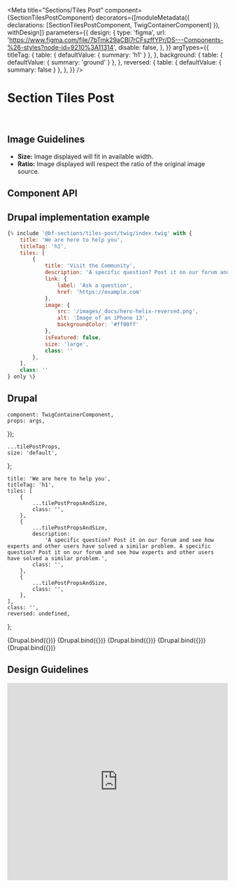 
<Meta
    title="Sections/Tiles Post"
    component={SectionTilesPostComponent}
    decorators={[moduleMetadata({ declarations: [SectionTilesPostComponent, TwigContainerComponent] }), withDesign]}
    parameters={{
        design: {
            type: 'figma',
            url: 'https://www.figma.com/file/7bTmk29aCBl7rCFszffYPr/DS---Components-%26-styles?node-id=9210%3A11314',
            disable: false,
        },
    }}
    argTypes={{
        titleTag: {
            table: { defaultValue: { summary: 'h1' } },
        },
        background: {
            table: { defaultValue: { summary: 'ground' } },
        },
        reversed: {
            table: { defaultValue: { summary: false } },
        },
    }}
/>

# Section Tiles Post

<br />

## Image Guidelines

-   **Size:** Image displayed will fit in available width.
-   **Ratio:** Image displayed will respect the ratio of the original image source.

## Component API

<ArgsTable of={SectionTilesPostComponent} />

## Drupal implementation example

```jsx
{% include '@bf-sections/tiles-post/twig/index.twig' with {
    title: 'We are here to help you',
    titleTag: 'h1',
    tiles: [
        {
            title: 'Visit the Community',
            description: 'A specific question? Post it on our forum and see how experts and other users have solved a similar problem.',
            link: {
                label: 'Ask a question',
                href: 'https://example.com'
            },
            image: {
                src: '/images/_docs/hero-helix-reversed.png',
                alt: 'Image of an iPhone 13',
                backgroundColor: '#ff00ff'
            },
            isFeatured: false,
            size: 'large',
            class: ''
        },
    ],
    class: ''
} only %}
```

## Drupal

    component: TwigContainerComponent,
    props: args,
});

    ...tilePostProps,
    size: 'default',
};

    title: 'We are here to help you',
    titleTag: 'h1',
    tiles: [
        {
            ...tilePostPropsAndSize,
            class: '',
        },
        {
            ...tilePostPropsAndSize,
            description:
                'A specific question? Post it on our forum and see how experts and other users have solved a similar problem. A specific question? Post it on our forum and see how experts and other users have solved a similar problem.',
            class: '',
        },
        {
            ...tilePostPropsAndSize,
            class: '',
        },
    ],
    class: '',
    reversed: undefined,
};

<Canvas withSource="none">
    <Story
        name="Drupal"
        height="600px"
        args={{
            elementPath: 'sections/tiles-post/_doc/template.drupal',
            ...commonProps,
        }}
    >
        {Drupal.bind({})}
    </Story>
</Canvas>

<Canvas withSource="none">
    <Story
        name="Drupal - With tiles isFeatured"
        height="600px"
        args={{
            elementPath: 'sections/tiles-post/_doc/template.drupal',
            ...commonProps,
            tiles: [
                {
                    ...tilePostPropsAndSize,
                    isFeatured: true,
                    class: '',
                },
                {
                    ...tilePostPropsAndSize,
                    isFeatured: true,
                    class: '',
                },
                {
                    ...tilePostPropsAndSize,
                    isFeatured: true,
                    class: '',
                },
            ],
        }}
    >
        {Drupal.bind({})}
    </Story>
</Canvas>

<Canvas withSource="none">
    <Story
        name="Drupal - With tile size large"
        height="600px"
        args={{
            elementPath: 'sections/tiles-post/_doc/template.drupal',
            ...commonProps,
            tiles: [
                {
                    ...tilePostPropsAndSize,
                    size: 'large',
                    class: '',
                },
                {
                    ...tilePostPropsAndSize,
                    size: 'large',
                    class: '',
                },
                {
                    ...tilePostPropsAndSize,
                    size: 'large',
                    class: '',
                },
            ],
        }}
    >
        {Drupal.bind({})}
    </Story>
</Canvas>

<Canvas withSource="none">
    <Story
        name="Drupal - With 2 tiles"
        height="600px"
        args={{
            elementPath: 'sections/tiles-post/_doc/template.drupal',
            ...commonProps,
            tiles: [
                {
                    ...tilePostPropsAndSize,
                    class: '',
                },
                {
                    ...tilePostPropsAndSize,
                    description:
                        'A specific question? Post it on our forum and see how experts and other users have solved a similar problem. A specific question? Post it on our forum and see how experts and other users have solved a similar problem.',
                    class: '',
                },
            ],
        }}
    >
        {Drupal.bind({})}
    </Story>
</Canvas>

<Canvas withSource="none">
    <Story
        name="Drupal - Usage example"
        parameters={{ options: { showPanel: false } }}
        height="600px"
        args={{
            elementPath: 'sections/tiles-post/_doc/template.drupal',
            ...commonProps,
            tiles: [
                {
                    ...tilePostPropsAndSize,
                    size: 'large',
                    class: '',
                },
                {
                    ...tilePostPropsAndSize,
                    size: 'large',
                    class: '',
                },
                {
                    ...tilePostPropsAndSize,
                    class: '',
                },
                {
                    ...tilePostPropsAndSize,
                    class: '',
                },
                {
                    ...tilePostPropsAndSize,
                    class: '',
                },
                {
                    ...tilePostPropsAndSize,
                    class: '',
                },
            ],
        }}
    >
        {Drupal.bind({})}
    </Story>
</Canvas>

## Design Guidelines

<iframe
    width="100%"
    height="450"
    src="https://www.figma.com/embed?embed_host=share&url=https%3A%2F%2Fwww.figma.com%2Ffile%2F7bTmk29aCBl7rCFszffYPr%2FDS---Components-%2526-styles%3Fnode-id%3D9210%253A11314"
    frameBorder="0"
    allowFullScreen
></iframe>
